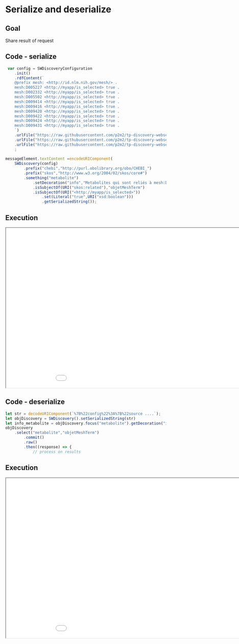 # Serialize and deserialize

## Goal

Share result of request

## Code - serialize
```.js
 var config = SWDiscoveryConfiguration
    .init()
    .rdfContent(`
    @prefix mesh: <http://id.nlm.nih.gov/mesh/> .
    mesh:D005227 <http://myapp/is_selected> true .
    mesh:D002332 <http://myapp/is_selected> true .
    mesh:D005502 <http://myapp/is_selected> true .
    mesh:D009414 <http://myapp/is_selected> true .
    mesh:D009416 <http://myapp/is_selected> true .
    mesh:D009420 <http://myapp/is_selected> true .
    mesh:D009422 <http://myapp/is_selected> true .
    mesh:D009424 <http://myapp/is_selected> true .
    mesh:D009431 <http://myapp/is_selected> true .
    `)
    .urlFile("https://raw.githubusercontent.com/p2m2/tp-discovery-websempilot/main/rdf/triples_assos_CHEBI_MESH_sub.ttl")
    .urlFile("https://raw.githubusercontent.com/p2m2/tp-discovery-websempilot/main/rdf/triples_assos_MESH_MESH_sub.ttl")
    .urlFile("https://raw.githubusercontent.com/p2m2/tp-discovery-websempilot/main/rdf/triples_assos_CID_MESH_sub.ttl")
    ;
   
messageElement.textContent =encodeURIComponent(
    SWDiscovery(config)
        .prefix("chebi","http://purl.obolibrary.org/obo/CHEBI_")
        .prefix("skos","http://www.w3.org/2004/02/skos/core#")
        .something("metabolite")
            .setDecoration("info","Metabolites qui sont reliés à mesh:D005227")
            .isSubjectOf(URI("skos:related"),"objetMeshTerm")
            .isSubjectOf(URI("<http://myapp/is_selected>"))
                .set(Literal("true",URI("xsd:boolean")))
                .getSerializedString());
```

## Execution

```{=html}
<iframe 
   src="./samples/serialize.html" 
   width="1000"
   height="500">
</iframe>
```

## Code - deserialize

```.js
let str = decodeURIComponent(`%7B%22config%22%3A%7B%22source ....`);
let objDiscovery = SWDiscovery().setSerializedString(str)
let info_metabolite = objDiscovery.focus("metabolite").getDecoration("info");
objDiscovery
    .select("metabolite","objetMeshTerm")
        .commit()
        .raw()
        .then((response) => {
            // process on results
```

## Execution

```{=html}
<iframe 
   src="./samples/deserialize.html" 
   width="1000"
   height="500">
</iframe>
```